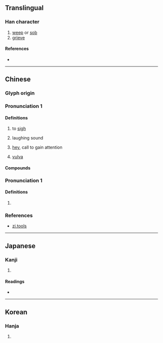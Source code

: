 {{character info}}
==Translingual==

===Han character===
{{Han char|rn=30|rad=口|as=07|sn=10|four=64027|canj=RKKB|ids=⿰口希}}

# [[weep]] or [[sob]]
# [[grieve]]

====References====
* {{Han ref|kx=0192.100|dkj=03707|dj=0411.180|hdz=10631.160|uh=550F|ud=21775|bh=AE44|bd=44612}}

----

==Chinese==
{{zh-forms}}

===Glyph origin===
{{Han etym}}
{{Han compound|口|希|ls=psc|t1=mouth|c1=s|c2=p}}

===Pronunciation 1===
{{zh-pron
|m=xī
|c=hei1
|mn=hi/hī/tw:hì
|mc=y
|oc=y
|cat=
}}

====Definitions====
{{zh-hanzi}}
# to [[sigh]]
# {{lb|zh|onomatopoeia}} laughing sound
# {{lb|zh|interjection}} [[hey]], call to gain attention
# {{lb|zh|Zhuang}} [[vulva]]

====Compounds====
{{zh-der|不勝唏噓|唏哩花啦|唏唏|唏唏哈哈|唏噓|噓唏|哈唏:hah-hì;Min Nan}}

===Pronunciation 1===
{{zh-pron
|m=xì
|c=hei3
|mn=
|mc=y
|oc=y
|cat=
}}

====Definitions====
{{zh-hanzi}}
# {{zh-alt form|齂|snore}}


===References===
* [http://zi.tools/zi/唏 zi.tools]

----

==Japanese==

===Kanji===
{{ja-kanji|grade=|rs=口07}}

# {{rfdef|ja|sort=口07}}

====Readings====
* {{ja-readings
|goon=け
|kanon=き
|kun=なげ-く
}}

----

==Korean==

===Hanja===
{{ko-hanja|hangeul=희|rv=hui|mr=hŭi}}

# {{rfdef|ko|sort=口07}}